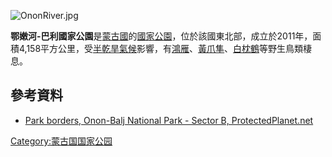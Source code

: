 {{Onesource|time=2021-04-09T03:09:38+00:00}}
[[Image:OnonRiver.jpg|right]]
{{coords|48.98|N|111.1|E|display=title}}

'''鄂嫩河-巴利國家公園'''是[[蒙古國|蒙古國]]的[[國家公園|國家公園]]，位於該國東北部，成立於2011年，面積4,158平方公里，受[[半乾旱氣候|半乾旱氣候]]影響，有[[鴻雁|鴻雁]]、[[黃爪隼|黃爪隼]]、[[白枕鶴|白枕鶴]]等野生鳥類棲息。

==參考資料==
* [https://www.protectedplanet.net/onon-balj-b-national-park Park borders, Onon-Balj National Park - Sector B, ProtectedPlanet.net]

{{Mongolia-geo-stub}}
[[Category:蒙古国国家公园|Category:蒙古国国家公园]]